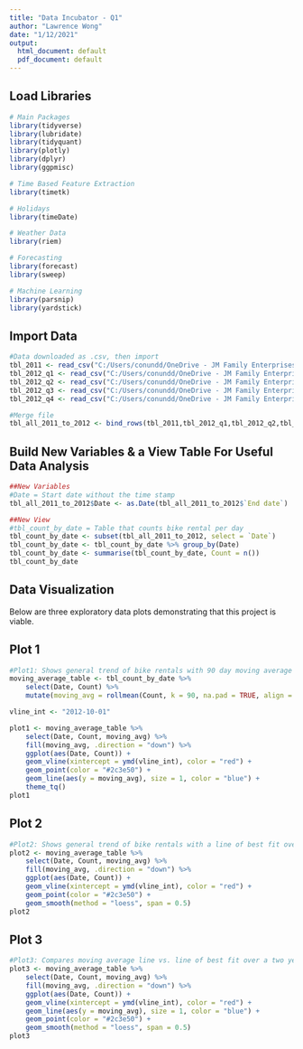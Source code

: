 ---
title: "Data Incubator - Q1"
author: "Lawrence Wong"
date: "1/12/2021"
output:
  html_document: default
  pdf_document: default
---

## Load Libraries

```{r, message = FALSE, warnings = FALSE}

# Main Packages
library(tidyverse)
library(lubridate)
library(tidyquant)
library(plotly)
library(dplyr)
library(ggpmisc)

# Time Based Feature Extraction
library(timetk)

# Holidays
library(timeDate)

# Weather Data
library(riem)

# Forecasting
library(forecast)
library(sweep)

# Machine Learning 
library(parsnip)
library(yardstick)
```

## Import Data

```{r, message = FALSE, warnings = FALSE}
#Data downloaded as .csv, then import
tbl_2011 <- read_csv("C:/Users/conundd/OneDrive - JM Family Enterprises/Desktop/Playbook/LW_Time_Series_Recipe/bike_sharing/00_data/raw_data/2011-capitalbikeshare-tripdata.csv")
tbl_2012_q1 <- read_csv("C:/Users/conundd/OneDrive - JM Family Enterprises/Desktop/Playbook/LW_Time_Series_Recipe/bike_sharing/00_data/raw_data/2012Q1-capitalbikeshare-tripdata.csv")
tbl_2012_q2 <- read_csv("C:/Users/conundd/OneDrive - JM Family Enterprises/Desktop/Playbook/LW_Time_Series_Recipe/bike_sharing/00_data/raw_data/2012Q2-capitalbikeshare-tripdata.csv")
tbl_2012_q3 <- read_csv("C:/Users/conundd/OneDrive - JM Family Enterprises/Desktop/Playbook/LW_Time_Series_Recipe/bike_sharing/00_data/raw_data/2012Q3-capitalbikeshare-tripdata.csv")
tbl_2012_q4 <- read_csv("C:/Users/conundd/OneDrive - JM Family Enterprises/Desktop/Playbook/LW_Time_Series_Recipe/bike_sharing/00_data/raw_data/2012Q4-capitalbikeshare-tripdata.csv")

#Merge file
tbl_all_2011_to_2012 <- bind_rows(tbl_2011,tbl_2012_q1,tbl_2012_q2,tbl_2012_q3,tbl_2012_q4)
```

## Build New Variables & a View Table For Useful Data Analysis

```{r, message = FALSE, warnings = FALSE}
##New Variables
#Date = Start date without the time stamp
tbl_all_2011_to_2012$Date <- as.Date(tbl_all_2011_to_2012$`End date`)
```

```{r}
##New View
#tbl_count_by_date = Table that counts bike rental per day
tbl_count_by_date <- subset(tbl_all_2011_to_2012, select = `Date`)
tbl_count_by_date <- tbl_count_by_date %>% group_by(Date)
tbl_count_by_date <- summarise(tbl_count_by_date, Count = n())
tbl_count_by_date
```

## Data Visualization
Below are three exploratory data plots demonstrating that this project is viable.

## Plot 1
```{r}
#Plot1: Shows general trend of bike rentals with 90 day moving average trend, a common but flawed technique, over a two year period
moving_average_table <- tbl_count_by_date %>%
    select(Date, Count) %>%
    mutate(moving_avg = rollmean(Count, k = 90, na.pad = TRUE, align = "right")) 

vline_int <- "2012-10-01"

plot1 <- moving_average_table %>%
    select(Date, Count, moving_avg) %>%
    fill(moving_avg, .direction = "down") %>%
    ggplot(aes(Date, Count)) +
    geom_vline(xintercept = ymd(vline_int), color = "red") +
    geom_point(color = "#2c3e50") +
    geom_line(aes(y = moving_avg), size = 1, color = "blue") +
    theme_tq() 
plot1
```

## Plot 2
```{r}
#Plot2: Shows general trend of bike rentals with a line of best fit over a two year period
plot2 <- moving_average_table %>%
    select(Date, Count, moving_avg) %>%
    fill(moving_avg, .direction = "down") %>%
    ggplot(aes(Date, Count)) +
    geom_vline(xintercept = ymd(vline_int), color = "red") +
    geom_point(color = "#2c3e50") +
    geom_smooth(method = "loess", span = 0.5)
plot2
```

## Plot 3
```{r}
#Plot3: Compares moving average line vs. line of best fit over a two year period
plot3 <- moving_average_table %>%
    select(Date, Count, moving_avg) %>%
    fill(moving_avg, .direction = "down") %>%
    ggplot(aes(Date, Count)) +
    geom_vline(xintercept = ymd(vline_int), color = "red") +
    geom_line(aes(y = moving_avg), size = 1, color = "blue") +
    geom_point(color = "#2c3e50") +
    geom_smooth(method = "loess", span = 0.5)
plot3
```
